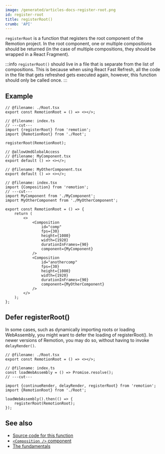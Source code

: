 ```yaml
---
image: /generated/articles-docs-register-root.png
id: register-root
title: registerRoot()
crumb: 'API'
---
```


`registerRoot` is a function that registers the root component of the Remotion project. In the root component, one or multiple compositions should be returned (in the case of multiple compositions, they should be wrapped in a React Fragment).

:::info
`registerRoot()` should live in a file that is separate from the list of compositions. This is because when using React Fast Refresh, all the code in the file that gets refreshed gets executed again, however, this function should only be called once.
:::

## Example

```tsx twoslash title="src/index.ts"
// @filename: ./Root.tsx
export const RemotionRoot = () => <></>;

// @filename: index.ts
// ---cut---
import {registerRoot} from 'remotion';
import {RemotionRoot} from './Root';

registerRoot(RemotionRoot);
```

```tsx twoslash title="src/Root.tsx"
// @allowUmdGlobalAccess
// @filename: MyComponent.tsx
export default () => <></>;

// @filename: MyOtherComponent.tsx
export default () => <></>;

// @filename: index.tsx
import {Composition} from 'remotion';
// ---cut---
import MyComponent from './MyComponent';
import MyOtherComponent from './MyOtherComponent';

export const RemotionRoot = () => {
	return (
		<>
			<Composition
				id="comp"
				fps={30}
				height={1080}
				width={1920}
				durationInFrames={90}
				component={MyComponent}
			/>
			<Composition
				id="anothercomp"
				fps={30}
				height={1080}
				width={1920}
				durationInFrames={90}
				component={MyOtherComponent}
			/>
		</>
	);
};
```

## Defer registerRoot()

In some cases, such as dynamically importing roots or loading WebAssembly, you might want to defer the loading of registerRoot(). In newer versions of Remotion, you may do so, without having to invoke `delayRender()`.

```tsx twoslash
// @filename: ./Root.tsx
export const RemotionRoot = () => <></>;

// @filename: index.ts
const loadWebAssembly = () => Promise.resolve();
// ---cut---

import {continueRender, delayRender, registerRoot} from 'remotion';
import {RemotionRoot} from './Root';

loadWebAssembly().then(() => {
	registerRoot(RemotionRoot);
});
```

## See also

- [Source code for this function](https://github.com/remotion-dev/remotion/blob/main/packages/core/src/register-root.ts)
- [`<Composition />` component](/docs/composition)
- [The fundamentals](/docs/the-fundamentals)
